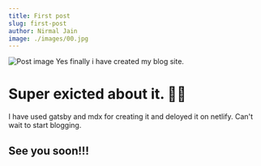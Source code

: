 ```yaml
---
title: First post
slug: first-post
author: Nirmal Jain
image: ./images/00.jpg
---
```


![Post image](./images/00.jpg)
Yes finally i have created my blog site.

# Super exicted about it. 👨‍💻

I have used gatsby and mdx for creating it and deloyed it on netlify.
Can't wait to start blogging.

## See you soon!!!
